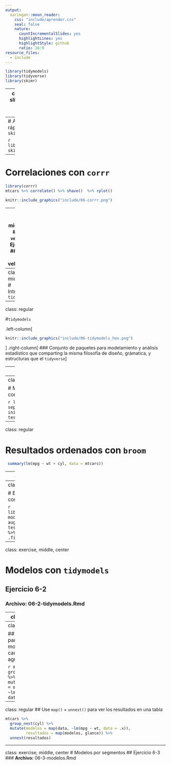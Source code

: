 ```yaml
---
output:
  xaringan::moon_reader:
    css: "include/aprender.css"
    seal: false
    nature:
      countIncrementalSlides: yes
      highlightLines: yes
      highlightStyle: github
      ratio: 16:9
resource_files:
  - include
---
```

```r
library(tidymodels)
library(tidyverse)
library(skimr)
```

---
class: title-slide, middle, center
# Modelar

---
# Analisis rápido con `skimr`

```r
library(skimr)
skim(mtcars) 
```
```r
knitr::include_graphics("include/06-skimr.png")
```

---
# Correlaciones con `corrr`

```r
library(corrr)
mtcars %>% correlate() %>% shave()  %>% rplot()
```
```r
knitr::include_graphics("include/06-corrr.png")
```

---
class: exercise, middle, center
# Analyzar `vehiculos`
## Ejercicio 6-1
### **Archivo:** 06-1-vehiculos.Rmd

---
class: dark, middle, center
# Introduciendo `tidymodels`

---
class: regular

#`tidymodels`

.left-column[
```r
knitr::include_graphics("include/06-tidymodels_hex.png")
```
]
.right-column[
### Conjunto de paquetes para modelamiento y análisis estadístico que comparting la misma filosofía de diseño, grámatica, y estructuras que el `tidyverse`
]

---
class: regular

# Paquetes del `tidymodels`

`rsample` - Tiene una infrastructura para re-tomar **muestras** de datos para que los modelos puedan ser validados

`broom` - Convierte los resultados de **modelos de R en tablas ordenadas**

`yardstick` - Herramientas para **evaluar** modelos

<hr>

`infer` - Una manera moderna de hacer **inferencia estadística**

`recipes` - Contiene multiple funciones para **pre-procesar datos**

`tidypredict` - Traduce algunos algoritmos de **predicción en SQL**

`tidyposterior` - **Compara modelos Bayes** usando muestra re-tomadas

`tidytext` - Para analysis de **datos de texto**

---
class: regular

# Muestra de datos con `rsample`

```r
library(rsample)
separar <- initial_split(mtcars)
testing(separar)
```

---
class: regular

# Resultados ordenados con `broom`

```r
 summary(lm(mpg ~ wt + cyl, data = mtcars))
```
---
class: regular

# Resultados ordenados con `broom`

```r
library(broom)
modelo <- lm(mpg ~ wt + cyl, data = training(separar))
tidy(modelo)
```
```r
glance(modelo)
```

---
class: regular

# Evalúe modelos con `yardstick`

```r
library(yardstick)
modelo %>%
  augment(newdata = testing(separar)) %>% 
  metrics(mpg, .fitted)
```

---
class: exercise, middle, center

# Modelos con `tidymodels`
## Ejercicio 6-2
### **Archivo:** 06-2-tidymodels.Rmd

---
class: regular

## Use `group_nest()` para agroupar secciones completas

```r
mtcars %>%
  group_nest(cyl)
```

---
class: regular

## Use `map()` para crear un modelo por cada agrupación

```r
mtcars %>%
  group_nest(cyl) %>%
  mutate(modelos = map(data, ~lm(mpg ~ wt, data = .x)))
```

---
class: regular
## Use `map()` + `unnest()` para ver los resultados en una tabla

```r
mtcars %>%
  group_nest(cyl) %>%
  mutate(modelos = map(data, ~lm(mpg ~ wt, data = .x)),
         resultados = map(modelos, glance)) %>%
  unnest(resultados)
```

---
class: exercise, middle, center
# Modelos por segmentos
## Ejercicio 6-3
### **Archivo:** 06-3-modelos.Rmd
